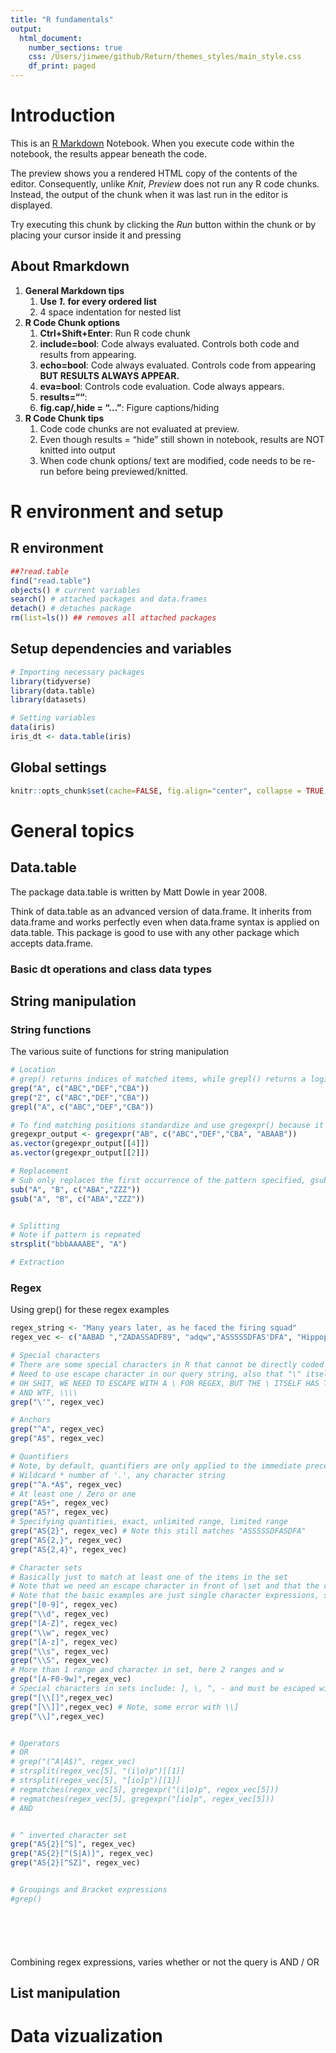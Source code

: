 ```yaml
---
title: "R fundamentals"
output:
  html_document:
    number_sections: true
    css: /Users/jinwee/github/Return/themes_styles/main_style.css
    df_print: paged
---
```


# Introduction
This is an [R Markdown](http://rmarkdown.rstudio.com) Notebook. When you execute code within the notebook, the results appear beneath the code. 

The preview shows you a rendered HTML copy of the contents of the editor. Consequently, unlike *Knit*, *Preview* does not run any R code chunks. Instead, the output of the chunk when it was last run in the editor is displayed.

Try executing this chunk by clicking the *Run* button within the chunk or by placing your cursor inside it and pressing 

## About Rmarkdown
1. **General Markdown tips**
    1. **Use *1.* for every ordered list**
    1. 4 space indentation for nested list

1. **R Code Chunk options**
    1. **Ctrl+Shift+Enter**: Run R code chunk
    1. **include=bool**: Code always evaluated. Controls both code and results from appearing.
    1. **echo=bool**: Code always evaluated. Controls code from appearing **BUT RESULTS ALWAYS APPEAR.**
    1. **eva=bool**: Controls code evaluation. Code always appears.
    1. **results=""**: 
    1. **fig.cap/,hide = "..."**: Figure captions/hiding

1. **R Code Chunk tips**
    1. Code code chunks are not evaluated at preview. 
    1. Even though results = "hide" still shown in notebook, results are NOT knitted into output
    1. When code chunk options/ text are modified, code needs to be re-run before being previewed/knitted.
    

# R environment and setup

## R environment
```r
##?read.table
find("read.table")
objects() # current variables
search() # attached packages and data.frames
detach() # detaches package
rm(list=ls()) ## removes all attached packages
```


## Setup dependencies and variables

```r
# Importing necessary packages
library(tidyverse)
library(data.table)
library(datasets)
```

```r
# Setting variables
data(iris)
iris_dt <- data.table(iris)
```


## Global settings
```r
knitr::opts_chunk$set(cache=FALSE, fig.align="center", collapse = TRUE, message=FALSE, warning=FALSE)
```


# General topics


## Data.table
The package data.table is written by Matt Dowle in year 2008.

Think of data.table as an advanced version of data.frame. It inherits from data.frame and works perfectly even when data.frame syntax is applied on data.table. This package is good to use with any other package which accepts data.frame.

### Basic dt operations and class data types

## String manipulation

### String functions
The various suite of functions for string manipulation
```r
# Location
# grep() returns indices of matched items, while grepl() returns a logical vector to represent matches.
grep("A", c("ABC","DEF","CBA"))
grep("Z", c("ABC","DEF","CBA"))
grepl("A", c("ABC","DEF","CBA"))

# To find matching positions standardize and use gregexpr() because it gives ALL matches. Converting to vector to remove attributes.
gregexpr_output <- gregexpr("AB", c("ABC","DEF","CBA", "ABAAB"))
as.vector(gregexpr_output[[4]])
as.vector(gregexpr_output[[2]])

# Replacement 
# Sub only replaces the first occurrence of the pattern specified, gsub is global replacement
sub("A", "B", c("ABA","ZZZ"))
gsub("A", "B", c("ABA","ZZZ"))


# Splitting
# Note if pattern is repeated
strsplit("bbbAAAABE", "A")

# Extraction
```

### Regex
Using grep() for these regex examples
```r
regex_string <- "Many years later, as he faced the firing squad"
regex_vec <- c("AABAD ","ZADASSADF89", "adqw","ASSSSSDFAS'DFA", "Hippopotamus", "^[-]")

# Special characters
# There are some special characters in R that cannot be directly coded in a string. For example, apostrophes.
# Need to use escape character in our query string, also that "\" itself is a special character
# OH SHIT, WE NEED TO ESCAPE WITH A \ FOR REGEX, BUT THE \ ITSELF HAS TO BE ESCAPED FOR R
# AND WTF, \\\\
grep("\'", regex_vec)

# Anchors
grep("^A", regex_vec)
grep("A$", regex_vec)

# Quantifiers
# Note, by default, quantifiers are only applied to the immediate preceeding object/"character"
# Wildcard * number of '.', any character string
grep("^A.*A$", regex_vec)
# At least one / Zero or one
grep("AS+", regex_vec)
grep("AS?", regex_vec)
# Specifying quantities, exact, unlimited range, limited range
grep("AS{2}", regex_vec) # Note this still matches "ASSSSSDFASDFA"
grep("AS{2,}", regex_vec)
grep("AS{2,4}", regex_vec)

# Character sets
# Basically just to match at least one of the items in the set
# Note that we need an escape character in front of \set and that the captial version of the set is just the negation
# Note that the basic examples are just single character expressions, so "\\S", even if the query has even 1 non space character
grep("[0-9]", regex_vec)
grep("\\d", regex_vec)
grep("[A-Z]", regex_vec)
grep("\\w", regex_vec)
grep("[A-z]", regex_vec)
grep("\\s", regex_vec)
grep("\\S", regex_vec)
# More than 1 range and character in set, here 2 ranges and w
grep("[A-F0-9w]",regex_vec)
# Special characters in sets include: ], \, ^, - and must be escaped with \
grep("[\\[]",regex_vec)
grep("[\\]]",regex_vec) # Note, some error with \\]
grep("\\]",regex_vec)


# Operators   
# OR
# grep("(^A|A$)", regex_vec)
# strsplit(regex_vec[5], "(i|o)p")[[1]]
# strsplit(regex_vec[5], "[io]p")[[1]]
# regmatches(regex_vec[5], gregexpr("(i|o)p", regex_vec[5]))
# regmatches(regex_vec[5], gregexpr("[io]p", regex_vec[5]))
# AND


# ^ inverted character set
grep("AS{2}[^S]", regex_vec)
grep("AS{2}[^(S|A)]", regex_vec)
grep("AS{2}[^SZ]", regex_vec)


# Groupings and Bracket expressions 
#grep()







```

Combining regex expressions, varies whether or not the query is AND / OR


## List manipulation


# Data vizualization
















